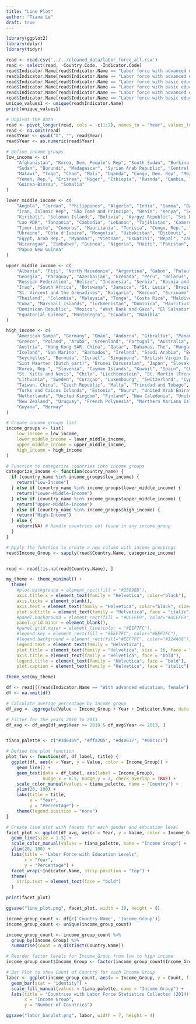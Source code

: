```yaml
---
title: "Line Plot"
author: "Tiana Le"
draft: true
---
```


```r
library(ggplot2)
library(dplyr)
library(tidyr)
```

```r
read <- read.csv('../../cleaned_data/labor_force_all.csv')
read <- select(read, -Country.Code, -Indicator.Code)
read$Indicator.Name[read$Indicator.Name == "Labor force with advanced education, female (% of female labor force)"] <- "With advanced education, female"
read$Indicator.Name[read$Indicator.Name == "Labor force with advanced education, male (% of male labor force)"] <- "With advanced education, male"
read$Indicator.Name[read$Indicator.Name == "Labor force with basic education, female (% of female labor force)"] <- "With basic education, female"
read$Indicator.Name[read$Indicator.Name == "Labor force with basic education, male (% of male labor force)"] <- "With basic education, male"
read$Indicator.Name[read$Indicator.Name == "Labor force with advanced education (% of total)"] <- "With advanced education (% total)"
read$Indicator.Name[read$Indicator.Name == "Labor force with basic education (% of total)"] <- "With basic education (% total)"
unique_values1 <- unique(read$Indicator.Name)
print(unique_values1)
```

```r
# Unpivot the data
read <- pivot_longer(read, cols = -c(1:2), names_to = "Year", values_to = "Value")
read <- na.omit(read)
read$Year <- gsub("X", "", read$Year)
read$Year <- as.numeric(read$Year)
```



```r
# Define income groups
low_income <- c(
    "Afghanistan", "Korea, Dem. People's Rep", "South Sudan", "Burkina Faso", "Liberia",
    "Sudan", "Burundi", "Madagascar", "Syrian Arab Republic", "Central African Republic",
    "Malawi", "Togo", "Chad", "Mali", "Uganda", "Congo, Dem. Rep", "Mozambique",
    "Yemen, Rep.", "Eritrea", "Niger", "Ethiopia", "Rwanda", "Gambia, The", "Sierra Leone",
    "Guinea-Bissau", "Somalia"
)

lower_middle_income <- c(
    "Angola", "Jordan", "Philippines", "Algeria", "India", "Samoa", "Bangladesh",
    "Iran, Islamic Rep", "São Tomé and Principe", "Benin", "Kenya", "Senegal", "Bhutan",
    "Kiribati", "Solomon Islands", "Bolivia", "Kyrgyz Republic", "Sri Lanka", "Cabo Verde",
    "Lao PDR", "Tanzania", "Cambodia", "Lebanon", "Tajikistan", "Cameroon", "Lesotho",
    "Timor-Leste", "Comoros", "Mauritania", "Tunisia", "Congo, Rep.", "Micronesia, Fed. Sts.",
    "Ukraine", "Côte d'Ivoire", "Mongolia", "Uzbekistan", "Djibouti", "Morocco", "Vanuatu",
    "Egypt, Arab Rep.", "Myanmar", "Vietnam", "Eswatini", "Nepal", "Zambia", "Ghana",
    "Nicaragua", "Zimbabwe", "Guinea", "Nigeria", "Haiti", "Pakistan", "Honduras",
    "Papua New Guinea"
)

upper_middle_income <- c(
    "Albania", "Fiji", "North Macedonia", "Argentina", "Gabon", "Palau", "Armenia",
    "Georgia", "Paraguay", "Azerbaijan", "Grenada", "Peru", "Belarus", "Guatemala",
    "Russian Federation", "Belize", "Indonesia", "Serbia", "Bosnia and Herzegovina",
    "Iraq", "South Africa", "Botswana", "Jamaica", "St. Lucia", "Brazil", "Kazakhstan",
    "St. Vincent and the Grenadines", "Bulgaria", "Kosovo", "Suriname", "China", "Libya",
    "Thailand", "Colombia", "Malaysia", "Tonga", "Costa Rica", "Maldives", "Türkiye",
    "Cuba", "Marshall Islands", "Turkmenistan", "Dominica", "Mauritius", "Tuvalu",
    "Dominican Republic", "Mexico", "West Bank and Gaza", "El Salvador", "Moldova",
    "Equatorial Guinea", "Montenegro", "Ecuador", "Namibia"
)

high_income <- c(
    "American Samoa", "Germany", "Oman", "Andorra", "Gibraltar", "Panama", "Antigua and Barbuda",
    "Greece", "Poland", "Aruba", "Greenland", "Portugal", "Australia", "Guam", "Puerto Rico",
    "Austria", "Hong Kong SAR, China", "Qatar", "Bahamas, The", "Hungary", "Romania", "Bahrain",
    "Iceland", "San Marino", "Barbados", "Ireland", "Saudi Arabia", "Belgium", "Isle of Man",
    "Seychelles", "Bermuda", "Israel", "Singapore", "British Virgin Islands", "Italy",
    "Sint Maarten (Dutch part)", "Brunei Darussalam", "Japan", "Slovak Republic", "Canada",
    "Korea, Rep.", "Slovenia", "Cayman Islands", "Kuwait", "Spain", "Channel Islands", "Latvia",
    "St. Kitts and Nevis", "Chile", "Liechtenstein", "St. Martin (French part)", "Croatia",
    "Lithuania", "Sweden", "Curaçao", "Luxembourg", "Switzerland", "Cyprus", "Macao SAR, China",
    "Taiwan, China", "Czech Republic", "Malta", "Trinidad and Tobago", "Denmark", "Monaco",
    "Turks and Caicos Islands", "Estonia", "Nauru", "United Arab Emirates", "Faroe Islands",
    "Netherlands", "United Kingdom", "Finland", "New Caledonia", "United States", "France",
    "New Zealand", "Uruguay", "French Polynesia", "Northern Mariana Islands", "Virgin Islands (U.S.)",
    "Guyana", "Norway"
)

# Create income_groups list
income_groups <- list(
    low_income = low_income,
    lower_middle_income = lower_middle_income,
    upper_middle_income = upper_middle_income,
    high_income = high_income
)

```

```r


# Function to categorize countries into income groups
categorize_income <- function(country_name) {
  if (country_name %in% income_groups$low_income) {
    return("Low-Income")
  } else if (country_name %in% income_groups$lower_middle_income) {
    return("Lower-Middle-Income")
  } else if (country_name %in% income_groups$upper_middle_income) {
    return("Upper-Middle-Income")
  } else if (country_name %in% income_groups$high_income) {
    return("High-Income")
  } else {
    return(NA) # Handle countries not found in any income group
  }
}

# Apply the function to create a new column with income groupings
read$Income_Group <- sapply(read$Country.Name, categorize_income)


read <- read[!is.na(read$Country.Name), ]

```




```r

my_theme <- theme_minimal() +
  theme(
    #plot.background = element_rect(fill = "#2589BD"),
    axis.title.x = element_text(family = "Helvetica", color="black"),
    axis.ticks = element_blank(),
    axis.text = element_text(family = "Helvetica", color="black", size=7),
    plot.subtitle = element_text(family = "Helvetica", face = "italic"),
    #panel.background = element_rect(fill = "#DCEFF9", color="#DCEFF9"),
    panel.grid.minor = element_blank(),
    #panel.grid.major = element_line(color = "#EEF7FC"),
    #legend.key = element_rect(fill = "#EEF7FC", color="#EEF7FC"),
    #legend.background = element_rect(fill="#EEF7FC", color="#124A68"), 
    legend.text = element_text(family = "Helvetica"),
    plot.title = element_text(family = "Helvetica", size = 16, face = "bold"),
    axis.title = element_text(family = "Helvetica", face = "bold"),
    legend.title = element_text(family = "Helvetica", face = "bold"),
    plot.caption = element_text(family = "Helvetica", face = "italic"))

```


```r
theme_set(my_theme)
```



```r


df <- read[((read$Indicator.Name == "With advanced education, female") | (read$Indicator.Name == "With advanced education, male") | (read$Indicator.Name == "With basic education, female") | (read$Indicator.Name == "With basic education, male")),]
df <- na.omit(df)

```





```r

# Calculate average percentage by income group
df_avg <- aggregate(Value ~ Income_Group + Year + Indicator.Name, data = df, FUN = mean, na.rm = TRUE)

# Filter for the years 2010 to 2013
df_avg <- df_avg[df_avg$Year >= 2010 & df_avg$Year <= 2013, ]


tiana_palette <- c("#3d6469", "#ffa205", "#d40637", "#00c1c1")

# Define the plot function
plot_fun <- function(df, df_label, title) {
  ggplot(df, aes(x = Year, y = Value, color = Income_Group)) +
    geom_line() +
    geom_text(data = df_label, aes(label = Income_Group),
              nudge_x = 0.5, nudge_y = 3, check_overlap = TRUE) +
    scale_color_manual(values = tiana_palette, name = "Country") +
    ylim(20, 100) + 
    labs(title = title,
         x = "Year",
         y = "Percentage") +
    theme(legend.position = "none")
}

# Create line plot with facets for each gender and education level
facet_plot <- ggplot(df_avg, aes(x = Year, y = Value, color = Income_Group)) +
  geom_line(size = 1.5) +
  scale_color_manual(values = tiana_palette, name = "Income Group") +
  ylim(20, 100) +
  labs(title = "Labor Force with Education Levels",
       x = "Year",
       y = "Percentage") +
  facet_wrap(~Indicator.Name, strip.position = "top") + 
  theme(
    strip.text = element_text(face = "bold")
  )

print(facet_plot)

ggsave("line_plot.png", facet_plot, width = 10, height = 8)
```
```r

income_group_count <- df[c('Country.Name', 'Income_Group')]
income_group_count <- unique(income_group_count)

income_group_count <- income_group_count %>%
  group_by(Income_Group) %>%
  summarise(Count = n_distinct(Country.Name))

# Reorder factor levels for Income_Group from low to high income
income_group_count$Income_Group <- factor(income_group_count$Income_Group, levels = c("Low-Income", "Lower-Middle-Income", "Upper-Middle-Income", "High-Income"))

# Bar Plot to show Count of Country for each Income Group
labor <- ggplot(income_group_count, aes(x = Income_Group, y = Count, fill = Income_Group)) +
  geom_bar(stat = "identity") +
  scale_fill_manual(values = tiana_palette, name = "Income Group") +
  labs(title = "Countries with Labor Force Statistics Collected (2014)",
       x = "Income Group",
       y = "Number of Countries")

ggsave("labor_barplot.png", labor, width = 7, height = 4)

```

